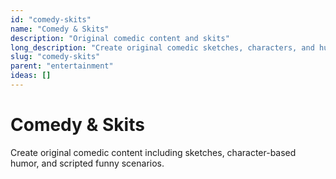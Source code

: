 ```yaml
---
id: "comedy-skits"
name: "Comedy & Skits"
description: "Original comedic content and skits"
long_description: "Create original comedic sketches, characters, and humor-based content"
slug: "comedy-skits"
parent: "entertainment"
ideas: []
---
```


# Comedy & Skits

Create original comedic content including sketches, character-based humor, and scripted funny scenarios.